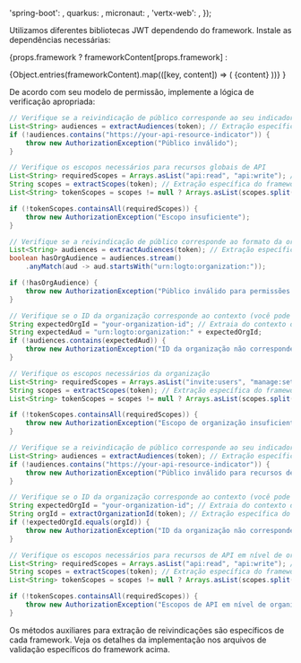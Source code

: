 

  'spring-boot': <SpringBootValidation />,
  quarkus: <QuarkusValidation />,
  micronaut: <MicronautValidation />,
  'vertx-web': <VertxValidation />,
});

Utilizamos diferentes bibliotecas JWT dependendo do framework. Instale as dependências necessárias:

{props.framework
? frameworkContent[props.framework]
:

<Tabs groupId="api-framework">
  {Object.entries(frameworkContent).map(([key, content]) => (
    <TabItem key={key} value={key} label={getFrameworkName(key)}>
      {content}
    </TabItem>
  ))}
</Tabs>
}

De acordo com seu modelo de permissão, implemente a lógica de verificação apropriada:

<Tabs groupId="permission-models">
<TabItem value="global-api-resources" label="Recursos globais de API">

```java
// Verifique se a reivindicação de público corresponde ao seu indicador de recurso de API
List<String> audiences = extractAudiences(token); // Extração específica do framework
if (!audiences.contains("https://your-api-resource-indicator")) {
    throw new AuthorizationException("Público inválido");
}

// Verifique os escopos necessários para recursos globais de API
List<String> requiredScopes = Arrays.asList("api:read", "api:write"); // Substitua pelos seus escopos necessários
String scopes = extractScopes(token); // Extração específica do framework
List<String> tokenScopes = scopes != null ? Arrays.asList(scopes.split(" ")) : List.of();

if (!tokenScopes.containsAll(requiredScopes)) {
    throw new AuthorizationException("Escopo insuficiente");
}
```

</TabItem>
<TabItem value="organization-permissions" label="Permissões de organização (não-API)">

```java
// Verifique se a reivindicação de público corresponde ao formato da organização
List<String> audiences = extractAudiences(token); // Extração específica do framework
boolean hasOrgAudience = audiences.stream()
    .anyMatch(aud -> aud.startsWith("urn:logto:organization:"));

if (!hasOrgAudience) {
    throw new AuthorizationException("Público inválido para permissões de organização");
}

// Verifique se o ID da organização corresponde ao contexto (você pode precisar extrair isso do contexto da requisição)
String expectedOrgId = "your-organization-id"; // Extraia do contexto da requisição
String expectedAud = "urn:logto:organization:" + expectedOrgId;
if (!audiences.contains(expectedAud)) {
    throw new AuthorizationException("ID da organização não corresponde");
}

// Verifique os escopos necessários da organização
List<String> requiredScopes = Arrays.asList("invite:users", "manage:settings"); // Substitua pelos seus escopos necessários
String scopes = extractScopes(token); // Extração específica do framework
List<String> tokenScopes = scopes != null ? Arrays.asList(scopes.split(" ")) : List.of();

if (!tokenScopes.containsAll(requiredScopes)) {
    throw new AuthorizationException("Escopo de organização insuficiente");
}
```

</TabItem>
<TabItem value="organization-level-api-resources" label="Recursos de API em nível de organização">

```java
// Verifique se a reivindicação de público corresponde ao seu indicador de recurso de API
List<String> audiences = extractAudiences(token); // Extração específica do framework
if (!audiences.contains("https://your-api-resource-indicator")) {
    throw new AuthorizationException("Público inválido para recursos de API em nível de organização");
}

// Verifique se o ID da organização corresponde ao contexto (você pode precisar extrair isso do contexto da requisição)
String expectedOrgId = "your-organization-id"; // Extraia do contexto da requisição
String orgId = extractOrganizationId(token); // Extração específica do framework
if (!expectedOrgId.equals(orgId)) {
    throw new AuthorizationException("ID da organização não corresponde");
}

// Verifique os escopos necessários para recursos de API em nível de organização
List<String> requiredScopes = Arrays.asList("api:read", "api:write"); // Substitua pelos seus escopos necessários
String scopes = extractScopes(token); // Extração específica do framework
List<String> tokenScopes = scopes != null ? Arrays.asList(scopes.split(" ")) : List.of();

if (!tokenScopes.containsAll(requiredScopes)) {
    throw new AuthorizationException("Escopos de API em nível de organização insuficientes");
}
```

</TabItem>
</Tabs>

Os métodos auxiliares para extração de reivindicações são específicos de cada framework. Veja os detalhes da implementação nos arquivos de validação específicos do framework acima.
